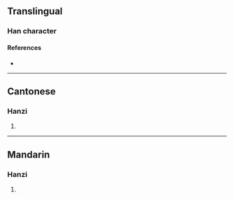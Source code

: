 {{also|楚}}
{{character info}}
==Translingual==

===Han character===
{{Han char|rn=75|rad=木|as=08|sn=12|four=|canj=DDINO|ids=⿱林之}}

====References====
* {{Han ref|kx=0537.131|dkj=15062|hdz=21210.060|uh=6918|ud=26904}}

----

==Cantonese==

===Hanzi===
{{yue-hanzi|jyut=[[co2]]|y=cho2}}

# {{rfdef|yue|sort=木08}}

----

==Mandarin==

===Hanzi===
{{cmn-hanzi|pin=[[chǔ]] ([[chu3]])|wg=ch'u<sup>3</sup>}}

# {{rfdef|cmn|sort=木08}}